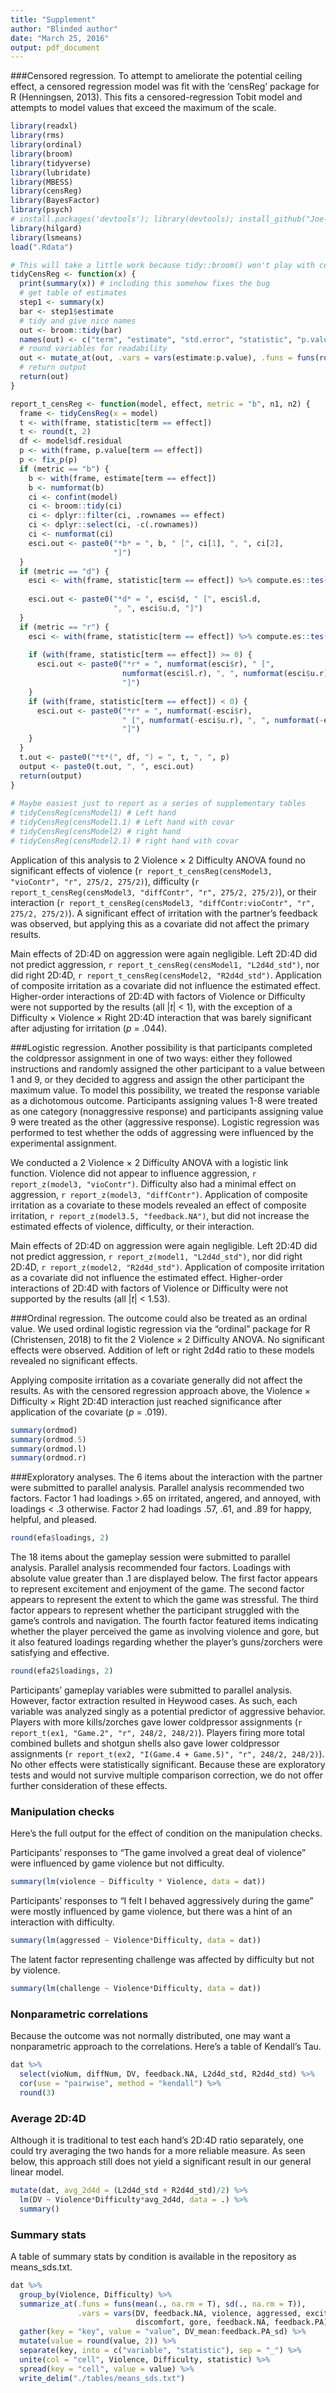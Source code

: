 ```yaml
---
title: "Supplement"
author: "Blinded author"
date: "March 25, 2016"
output: pdf_document
---
```


<!--- This is a chore because broom::tidy doesn't work on censReg objects, so I can't use hilgard::report_t() --->

###Censored regression. 
To attempt to ameliorate the potential ceiling effect, a censored regression model was fit with the 'censReg' package for R (Henningsen, 2013). This fits a censored-regression Tobit model and attempts to model values that exceed the maximum of the scale.

```r
library(readxl)
library(rms)
library(ordinal)
library(broom)
library(tidyverse)
library(lubridate)
library(MBESS)
library(censReg)
library(BayesFactor)
library(psych)
# install.packages('devtools'); library(devtools); install_github("Joe-Hilgard/hilgard")
library(hilgard)
library(lsmeans)
load(".Rdata")

# This will take a little work because tidy::broom() won't play with censReg
tidyCensReg <- function(x) {
  print(summary(x)) # including this somehow fixes the bug
  # get table of estimates
  step1 <- summary(x)
  bar <- step1$estimate
  # tidy and give nice names
  out <- broom::tidy(bar)
  names(out) <- c("term", "estimate", "std.error", "statistic", "p.value")
  # round variables for readability
  out <- mutate_at(out, .vars = vars(estimate:p.value), .funs = funs(round(., 3)))
  # return output
  return(out)
}

report_t_censReg <- function(model, effect, metric = "b", n1, n2) {
  frame <- tidyCensReg(x = model)
  t <- with(frame, statistic[term == effect])
  t <- round(t, 2)
  df <- model$df.residual
  p <- with(frame, p.value[term == effect])
  p <- fix_p(p)
  if (metric == "b") {
    b <- with(frame, estimate[term == effect])
    b <- numformat(b)
    ci <- confint(model)
    ci <- broom::tidy(ci)
    ci <- dplyr::filter(ci, .rownames == effect)
    ci <- dplyr::select(ci, -c(.rownames))
    ci <- numformat(ci)
    esci.out <- paste0("*b* = ", b, " [", ci[1], ", ", ci[2], 
                       "]")
  }
  if (metric == "d") {
    esci <- with(frame, statistic[term == effect]) %>% compute.es::tes(n1, 
                                                                       n2, verbose = F)
    esci.out <- paste0("*d* = ", esci$d, " [", esci$l.d, 
                       ", ", esci$u.d, "]")
  }
  if (metric == "r") {
    esci <- with(frame, statistic[term == effect]) %>% compute.es::tes(n1, 
                                                                       n2, verbose = F)
    if (with(frame, statistic[term == effect]) >= 0) {
      esci.out <- paste0("*r* = ", numformat(esci$r), " [", 
                         numformat(esci$l.r), ", ", numformat(esci$u.r), 
                         "]")
    }
    if (with(frame, statistic[term == effect]) < 0) {
      esci.out <- paste0("*r* = ", numformat(-esci$r), 
                         " [", numformat(-esci$u.r), ", ", numformat(-esci$l.r), 
                         "]")
    }
  }
  t.out <- paste0("*t*(", df, ") = ", t, ", ", p)
  output <- paste0(t.out, ", ", esci.out)
  return(output)
}
  
# Maybe easiest just to report as a series of supplementary tables
# tidyCensReg(censModel1) # Left hand
# tidyCensReg(censModel1.1) # Left hand with covar
# tidyCensReg(censModel2) # right hand
# tidyCensReg(censModel2.1) # right hand with covar
```

Application of this analysis to 2 Violence $\times$ 2 Difficulty ANOVA found no significant effects of violence (`r report_t_censReg(censModel3, "vioContr", "r", 275/2, 275/2)`), difficulty (`r report_t_censReg(censModel3, "diffContr", "r", 275/2, 275/2)`), or their interaction (`r report_t_censReg(censModel3, "diffContr:vioContr", "r", 275/2, 275/2)`). A significant effect of irritation with the partner's feedback was observed, but applying this as a covariate did not affect the primary results.

Main effects of 2D:4D on aggression were again negligible. Left 2D:4D did not predict aggression, `r report_t_censReg(censModel1, "L2d4d_std")`, nor did right 2D:4D, `r report_t_censReg(censModel2, "R2d4d_std")`. Application of composite irritation as a covariate did not influence the estimated effect. Higher-order interactions of 2D:4D with factors of Violence or Difficulty were not supported by the results (all |*t*| < 1), with the exception of a Difficulty $\times$ Violence $\times$ Right 2D:4D interaction that was barely significant after adjusting for irritation (*p* = .044).

###Logistic regression. 
Another possibility is that participants completed the coldpressor assignment in one of two ways: either they followed instructions and randomly assigned the other participant to a value between 1 and 9, or they decided to aggress and assign the other participant the maximum value. To model this possibility, we treated the response variable as a dichotomous outcome. Participants assigning values 1-8 were treated as one category (nonaggressive response) and participants assigning value 9 were treated as the other (aggressive response). Logistic regression was performed to test whether the odds of aggressing were influenced by the experimental assignment.

We conducted a 2 Violence $\times$ 2 Difficulty ANOVA with a logistic link function. Violence did not appear to influence aggression, `r report_z(model3, "vioContr")`. Difficulty also had a minimal effect on aggression, `r report_z(model3, "diffContr")`.	Application of composite irritation as a covariate to these models revealed an effect of composite irritation, `r report_z(model3.5, "feedback.NA")`, but did not increase the estimated effects of violence, difficulty, or their interaction.

Main effects of 2D:4D on aggression were again negligible. Left 2D:4D did not predict aggression, `r report_z(model1, "L2d4d_std")`, nor did right 2D:4D, `r report_z(model2, "R2d4d_std")`. Application of composite irritation as a covariate did not influence the estimated effect. Higher-order interactions of 2D:4D with factors of Violence or Difficulty were not supported by the results (all |*t*| < 1.53).

###Ordinal regression.
<!--- May benefit from more detail, or just some tables --->
The outcome could also be treated as an ordinal value. We used ordinal logistic regression via the "ordinal" package for R (Christensen, 2018) to fit the 2 Violence $\times$ 2 Difficulty ANOVA. No significant effects were observed. Addition of left or right 2d4d ratio to these models revealed no significant effects.

Applying composite irritation as a covariate generally did not affect the results. As with the censored regression approach above, the Violence $\times$ Difficulty $\times$ Right 2D:4D interaction just reached significance after application of the covariate (*p* = .019).

```r
summary(ordmod)
summary(ordmod.5)
summary(ordmod.l)
summary(ordmod.r)
```


###Exploratory analyses.
The 6 items about the interaction with the partner were submitted to parallel analysis. Parallel analysis recommended two factors. Factor 1 had loadings >.65 on irritated, angered, and annoyed, with loadings < .3 otherwise. Factor 2 had loadings .57, .61, and .89 for happy, helpful, and pleased.

```r
round(efa$loadings, 2)
```

The 18 items about the gameplay session were submitted to parallel analysis. Parallel analysis recommended four factors. Loadings with absolute value greater than .1 are displayed below.  The first factor appears to represent excitement and enjoyment of the game. The second factor appears to represent the extent to which the game was stressful. The third factor appears to represent whether the participant struggled with the game's controls and navigation. The fourth factor featured items indicating whether the player perceived the game as involving violence and gore, but it also featured loadings regarding whether the player's guns/zorchers were satisfying and effective.

```r
round(efa2$loadings, 2)
```

<!---
None of the measures of previous violent-game use or skill were significantly related to aggression. Could put tables in here if really needed I guess
--->

Participants' gameplay variables were submitted to parallel analysis. However, factor extraction resulted in Heywood cases. As such, each variable was analyzed singly as a potential predictor of aggressive behavior. Players with more kills/zorches gave lower coldpressor assignments (`r report_t(ex1, "Game.2", "r", 248/2, 248/2)`). Players firing more total combined bullets and shotgun shells also gave lower coldpressor assignments (`r report_t(ex2, "I(Game.4 + Game.5)", "r", 248/2, 248/2)`). No other effects were statistically significant. Because these are exploratory tests and would not survive multiple comparison correction, we do not offer further consideration of these effects.

### Manipulation checks

Here's the full output for the effect of condition on the manipulation checks.

Participants' responses to "The game involved a great deal of violence" were influenced by game violence but not difficulty.
```r
summary(lm(violence ~ Difficulty * Violence, data = dat))
```

Participants' responses to "I felt I behaved aggressively during the game" were mostly influenced by game violence, but there was a hint of an interaction with difficulty. 
```r
summary(lm(aggressed ~ Violence*Difficulty, data = dat))
```

The latent factor representing challenge was affected by difficulty but not by violence.
```r
summary(lm(challenge ~ Violence*Difficulty, data = dat))
```


### Nonparametric correlations

Because the outcome was not normally distributed, one may want a nonparametric approach to the correlations. Here's a table of Kendall's Tau.

```r
dat %>% 
  select(vioNum, diffNum, DV, feedback.NA, L2d4d_std, R2d4d_std) %>% 
  cor(use = "pairwise", method = "kendall") %>% 
  round(3)
```

### Average 2D:4D
Although it is traditional to test each hand's 2D:4D ratio separately, one could try averaging the two hands for a more reliable measure. As seen below, this approach still does not yield a significant result in our general linear model.

```r
mutate(dat, avg_2d4d = (L2d4d_std + R2d4d_std)/2) %>% 
  lm(DV ~ Violence*Difficulty*avg_2d4d, data = .) %>% 
  summary()
```

### Summary stats
A table of summary stats by condition is available in the repository as means_sds.txt.
```r
dat %>% 
  group_by(Violence, Difficulty) %>% 
  summarize_at(.funs = funs(mean(., na.rm = T), sd(., na.rm = T)),
               .vars = vars(DV, feedback.NA, violence, aggressed, excitement, challenge,
                            discomfort, gore, feedback.NA, feedback.PA)) %>% 
  gather(key = "key", value = "value", DV_mean:feedback.PA_sd) %>% 
  mutate(value = round(value, 2)) %>% 
  separate(key, into = c("variable", "statistic"), sep = "_") %>% 
  unite(col = "cell", Violence, Difficulty, statistic) %>% 
  spread(key = "cell", value = value) %>% 
  write_delim("./tables/means_sds.txt")
```
